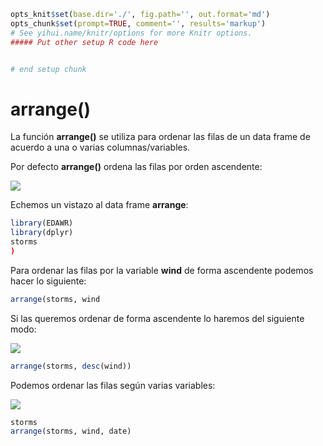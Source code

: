 ```r
opts_knit$set(base.dir='./', fig.path='', out.format='md')
opts_chunk$set(prompt=TRUE, comment='', results='markup')
# See yihui.name/knitr/options for more Knitr options.
##### Put other setup R code here


# end setup chunk
```
# arrange()

La función __arrange()__ se utiliza para ordenar las filas de un data frame de acuerdo a una o varias columnas/variables.  


Por defecto __arrange()__ ordena las filas por orden ascendente:  

![](arrange.PNG)  

Echemos un vistazo al data frame __arrange__:


```r
library(EDAWR)
library(dplyr)
storms
)

```  

Para ordenar las filas por la variable __wind__ de forma ascendente podemos hacer lo siguiente:  

```r
arrange(storms, wind

```

  
Si las queremos ordenar de forma ascendente lo haremos del siguiente modo:  

![](arrange1.PNG)  


```r
arrange(storms, desc(wind))

```  


Podemos ordenar las filas según varias variables:  

![](arrange2.PNG)  



```r
storms
arrange(storms, wind, date)

```

